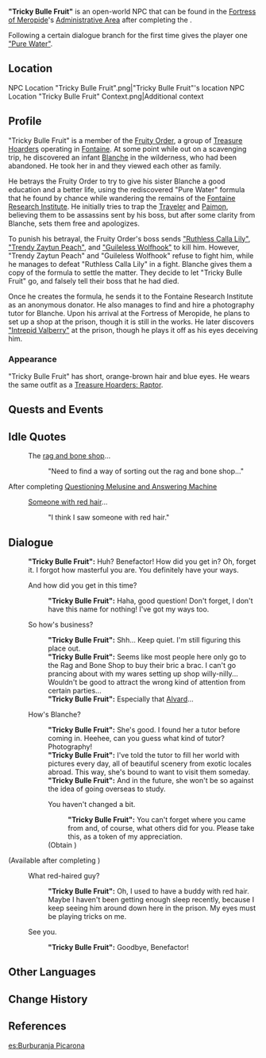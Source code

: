 {{Character Infobox
|name             = "Tricky Bulle Fruit"
|type             = Open-World NPC
|image            = NPC "Tricky Bulle Fruit".png
|realname         = <!-- Optional, if different from in-game name -->
|deceased         = <!-- Past (for deceased prior to events of the game) or free response -->
|region           = Fontaine
|location         = Fontaine
|affiliation      = Fruity Order
|affiliationNote  = formerly
|title            = Former "Fruity Order" Operative
|sibling          = Blanche (Fontaine)
|siblingNote      = adopted sister
|dialoguereward   = {{Card|"Pure Water"|1}}
}}
'''"Tricky Bulle Fruit"''' is an open-world NPC that can be found in the [[Fortress of Meropide]]'s [[Administrative Area]] after completing the {{Quest|Villains}}.

Following a certain dialogue branch for the first time gives the player one [["Pure Water"]].

==Location==
<gallery>
NPC Location "Tricky Bulle Fruit".png|"Tricky Bulle Fruit"'s location
NPC Location "Tricky Bulle Fruit" Context.png|Additional context
</gallery>

==Profile==
"Tricky Bulle Fruit" is a member of the [[Fruity Order]], a group of [[Treasure Hoarders]] operating in [[Fontaine]]. At some point while out on a scavenging trip, he discovered an infant [[Blanche (Fontaine)|Blanche]] in the wilderness, who had been abandoned. He took her in and they viewed each other as family.

He betrays the Fruity Order to try to give his sister Blanche a good education and a better life, using the rediscovered "Pure Water" formula that he found by chance while wandering the remains of the [[Fontaine Research Institute]]. He initially tries to trap the [[Traveler]] and [[Paimon]], believing them to be assassins sent by his boss, but after some clarity from Blanche, sets them free and apologizes.

To punish his betrayal, the Fruity Order's boss sends [["Ruthless Calla Lily"]], [["Trendy Zaytun Peach"]], and [["Guileless Wolfhook"]] to kill him. However, "Trendy Zaytun Peach" and "Guileless Wolfhook" refuse to fight him, while he manages to defeat "Ruthless Calla Lily" in a fight. Blanche gives them a copy of the formula to settle the matter. They decide to let "Tricky Bulle Fruit" go, and falsely tell their boss that he had died.

Once he creates the formula, he sends it to the Fontaine Research Institute as an anonymous donator. He also manages to find and hire a photography tutor for Blanche. Upon his arrival at the Fortress of Meropide, he plans to set up a shop at the prison, though it is still in the works. He later discovers [["Intrepid Valberry"]] at the prison, though he plays it off as his eyes deceiving him.

===Appearance===
"Tricky Bulle Fruit" has short, orange-brown hair and blue eyes. He wears the same outfit as a [[Treasure Hoarders: Raptor]].

==Quests and Events==
{{Quests and Events}}

==Idle Quotes==
{{Dialogue Start}}
: {{DIcon|Idle}} The [[Rag and Bone Shop|rag and bone shop]]...
:: {{A|VO "Tricky Bulle Fruit" 01.ogg}} "Need to find a way of sorting out the rag and bone shop..."
{{Dialogue End}}

;After completing [[Questioning Melusine and Answering Machine]]
{{Dialogue Start}}
: {{DIcon|Idle}} [["Intrepid Valberry"|Someone with red hair]]...
:: {{A|VO "Tricky Bulle Fruit" 02.ogg}} "I think I saw someone with red hair."
{{Dialogue End}}

==Dialogue==
{{Dialogue Start}}
:'''"Tricky Bulle Fruit":''' Huh? Benefactor! How did you get in? Oh, forget it. I forgot how masterful you are. You definitely have your ways.
:{{DIcon}} And how did you get in this time?
::'''"Tricky Bulle Fruit":''' Haha, good question! Don't forget, I don't have this name for nothing! I've got my ways too.
:{{DIcon}} So how's business?
::'''"Tricky Bulle Fruit":''' Shh... Keep quiet. I'm still figuring this place out.
::'''"Tricky Bulle Fruit":''' Seems like most people here only go to the Rag and Bone Shop to buy their bric a brac. I can't go prancing about with my wares setting up shop willy-nilly... Wouldn't be good to attract the wrong kind of attention from certain parties...
::'''"Tricky Bulle Fruit":''' Especially that [[Alvard]]...
:{{DIcon}} How's Blanche?
::'''"Tricky Bulle Fruit":''' She's good. I found her a tutor before coming in. Heehee, can you guess what kind of tutor? Photography!
::'''"Tricky Bulle Fruit":''' I've told the tutor to fill her world with pictures every day, all of beautiful scenery from exotic locales abroad. This way, she's bound to want to visit them someday.
::'''"Tricky Bulle Fruit":''' And in the future, she won't be so against the idea of going overseas to study.
::{{DIcon|Reward}} You haven't changed a bit.
:::'''"Tricky Bulle Fruit":''' You can't forget where you came from and, of course, what others did for you. Please take this, as a token of my appreciation.
::;(Obtain {{Item|"Pure Water"|x=1}})
;(Available after completing ''{{Quest|Questioning Melusine and Answering Machine}}'')
:{{DIcon}} What red-haired guy?
::'''"Tricky Bulle Fruit":''' Oh, I used to have a buddy with red hair. Maybe I haven't been getting enough sleep recently, because I keep seeing him around down here in the prison. My eyes must be playing tricks on me.
:{{DIcon}} See you.
::'''"Tricky Bulle Fruit":''' Goodbye, Benefactor!
{{Dialogue End}}

==Other Languages==
{{Other Languages
|en      = "Tricky Bulle Fruit"
|zhs     = 「狡诈泡泡桔」
|zhs_rm  = "Jiǎozhà Pàopào Jú"
|zht     = 「狡詐泡泡桔」
|zht_rm  = "Jiǎozhà Pàopào Jú"
|zh_tl   = "Wily Bulle Fruit"
|ja      = 「狡猾バブルオレンジ」
|ja_rm   = "Koukatsu Baburu Orenji"
|ja_tl   = "Crafty Bubble Orange"
|ko      = 「교활한 풍선귤」
|ko_rm   = "Gyohwalhan Pungseon'gyul"
|ko_tl   = "Cunning Balloon Tangerine"
|es      = Burburanja Picarona
|es_tl   = Mischievous Bubble Orange
|fr      = Fruit bullé rusé
|fr_tl   = Cunning {{Lex|Bulle Fruit|fr}}
|ru      = Коварный Пузырин
|ru_tl   = Cunning Bubbler
|th      = "Bulle Fruit เจ้าเล่ห์"
|th_rm   = 
|th_tl   = 
|vi      = "Trái Bulle Xảo Quyệt"
|vi_tl   = 
|de      = „Arglistige Blasenmandarine“
|de_tl   = "Insidious {{Lex|Bulle Fruit|de}}"
|id      = "Tricky Bulle Fruit"
|pt      = "Fruta Bulle Sagaz"
|pt_tl   = 
|tr      = "Cingöz Bulle Meyvesi"
|tr_tl   = 
|it      = Bulle Scaltro
|it_tl   = Shrewd Bulle
}}

==Change History==
{{Change History|4.1}}

==References==
{{Reflist}}

[[es:Burburanja Picarona]]